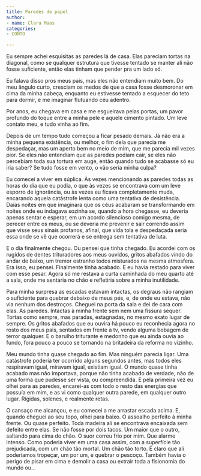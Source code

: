 ```yaml
---
title: Paredes de papel
author:
- name: Clara Maas
categories:
- CONTO

---
```


Eu sempre achei esquisitas as paredes lá de casa. Elas pareciam tortas na diagonal, como se qualquer estrutura que tivesse tentado se manter ali não fosse suficiente, então elas tinham que pender pra um lado só.

Eu falava disso pros meus pais, mas eles não entendiam muito bem. Do meu ângulo curto, cresciam os medos de que a casa fosse desmoronar em cima da minha cabeça, enquanto eu estivesse tentado a esquecer do teto para dormir, e me imaginar flutuando céu adentro. 

Por anos, eu chegava em casa e me esgueirava pelas portas, um pavor profundo do toque entre a minha pele e aquele cimento pintado. Um leve contato meu, e tudo vinha ao fim. 

Depois de um tempo tudo começou a ficar pesado demais. Já não era a minha pequena existência, ou melhor, o fim dela que parecia me despedaçar, mas um aperto bem no meio de mim, que me parecia mil vezes pior. Se eles não entendiam que as paredes podiam cair, se eles não percebiam toda sua tortura em auge, então quando tudo se acabasse só eu iria saber? Se tudo fosse em vento, o vão seria minha culpa? 

Eu comecei a viver em súplica. Às vezes mencionando as paredes todas as horas do dia que eu podia, o que às vezes se encontrava com um leve esporro de ignorância, ou às vezes eu ficava completamente muda, encarando aquela catástrofe lenta como uma tentativa de desistência. Daías noites em que imaginara que os céus acabaram se transformando em noites onde eu indagava sozinha se, quando a hora chegasse, eu deveria apenas sentar e esperar, em um acordo silencioso comigo mesma, de perecer entre os meus, ou se deveria me prevenir e sair correndo assim que visse seus sinais profanos, afinal, que vida tola e despedaçada seria essa onde se vê que ocorrerá e se entrega sem tentativa de luta. 

E o dia finalmente chegou. Ou pensei que tinha chegado. Eu acordei com os rugidos de dentes trituradores aos meus ouvidos, gritos abafados vindo do andar de baixo, um tremor estranho todos misturados na mesma atmosfera. Era isso, eu pensei. Finalmente tinha acabado. E eu havia restado para viver com esse pesar. Agora só me restava a curta caminhada do meu quarto até a sala, onde me sentaria no chão e refletiria sobre a minha inutilidade. 

Para minha surpresa as escadas estavam intactas, os degraus não rangiam o suficiente para quebrar debaixo de meus pés, e, de onde eu estava, não via nenhum dos destroços. Cheguei na porta da sala e dei de cara com elas. As paredes. Intactas à minha frente sem nem uma fissura sequer. Tortas como sempre, mas paradas, estagnadas, no mesmo exato lugar de sempre. Os gritos abafados que eu ouvira há pouco eu reconhecia agora no rosto dos meus pais, sentados em frente à tv, vendo alguma bobagem de terror qualquer. E o barulho triturante e medonho que eu ainda ouvia ao fundo, fora pouco a pouco se tornando na britadeira da reforma no vizinho.

Meu mundo tinha quase chegado ao fim. Mas ninguém parecia ligar. Uma catástrofe poderia ter ocorrido alguns segundos antes, mas todos eles respiravam igual, miravam igual, existiam igual. O mundo quase tinha acabado mas não importava, porque não tinha acabado de verdade, não de uma forma que pudesse ser vista, ou compreendida. E pela primeira vez eu olhei para as paredes, encarei-as com todo o resto das energias que possuía em mim, e as vi como qualquer outra parede, em qualquer outro lugar. Rígidas, solenes, e realmente retas. 

O cansaço me alcançou, e eu comecei a me arrastar escada acima. E, quando cheguei ao seu topo, olhei para baixo. O assoalho perfeito à minha frente. Ou quase perfeito. Toda madeira ali se encontrava encaixada sem defeito entre elas. Se não fosse por dois tacos. Um maior que o outro, saltando para cima do chão. O suor correu frio por mim. Que alarme intenso. Como poderia viver em uma casa assim, com a superfície tão prejudicada, com um chão tão mortal. Um chão tão torto. É claro que ali poderíamos tropeçar, um por um, e quebrar o pescoço. Também havia o perigo de pisar em cima e demolir a casa ou extrair toda a fisionomia do mundo ou…

<a href="https://instagram.com/clara_maas_"><i class="bi bi-instagram"></i></a>
